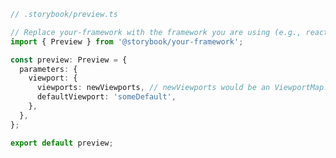 ```ts
// .storybook/preview.ts

// Replace your-framework with the framework you are using (e.g., react, vue3)
import { Preview } from '@storybook/your-framework';

const preview: Preview = {
  parameters: {
    viewport: {
      viewports: newViewports, // newViewports would be an ViewportMap. (see below for examples)
      defaultViewport: 'someDefault',
    },
  },
};

export default preview;
```
